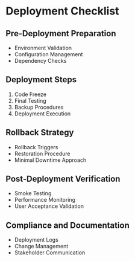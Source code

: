 # Deployment Checklist

## Pre-Deployment Preparation
- Environment Validation
- Configuration Management
- Dependency Checks

## Deployment Steps
1. Code Freeze
2. Final Testing
3. Backup Procedures
4. Deployment Execution

## Rollback Strategy
- Rollback Triggers
- Restoration Procedure
- Minimal Downtime Approach

## Post-Deployment Verification
- Smoke Testing
- Performance Monitoring
- User Acceptance Validation

## Compliance and Documentation
- Deployment Logs
- Change Management
- Stakeholder Communication
